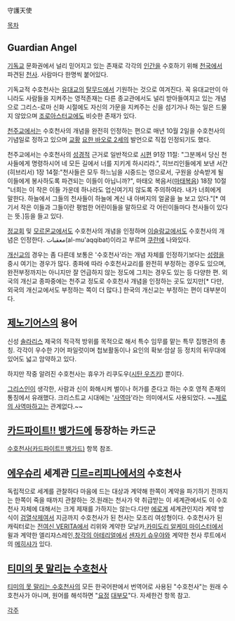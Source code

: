 守護天使

[[목차]]

== Guardian Angel ==
[[기독교]] 문화권에서 널리 믿어지고 있는 존재로 각각의 [[인간]]을 수호하기 위해 [[천국]]에서 파견된 [[천사]]. 사람마다 한명씩 붙어있다.

기독교적 수호천사는 [[유대교]]의 [[탈무드]]에서 기원하는 것으로 여겨진다. 꼭 유대교만이 아니라도 사람들을 지켜주는 영적존재는 다른 종교관에서도 널리 받아들여지고 있는 개념으로 그리스-로마 신화 시절에도 자신의 가문을 지켜주는 신을 섬기거나 하는 일은 드물지 않았으며 [[조로아스터교]]에도 비슷한 존재가 있다.

[[천주교]]에서는 수호천사의 개념을 완전히 인정하는 편으로 매년 10월 2일을 수호천사의 기념일로 정하고 있으며 [[교황]] [[요한 바오로 2세]]의 발언으로 직접 인정되기도 했다. 

천주교에서는 수호천사의 [[성경]]적 근거로 일반적으로 [[시편]] 91장 11절: "그분께서 당신 천사들에게 명령하시어 네 모든 길에서 너를 지키게 하시리라.", 히브리인들에게 보낸 서간(히브리서) 1장 14절:"천사들은 모두 하느님을 시중드는 영으로서, 구원을 상속받게 될 이들에게 봉사하도록 파견되는 이들이 아닙니까?", 마태오 복음서([[마태복음]]) 18장 10절 "너희는 이 작은 이들 가운데 하나라도 업신여기지 않도록 주의하여라. 내가 너희에게 말한다. 하늘에서 그들의 천사들이 하늘에 계신 내 아버지의 얼굴을 늘 보고 있다."[* 여기서 작은 이들과 그들이란 평범한 어린이들을 말하므로 각 어린이들마다 천사들이 있다는 뜻.]등을 들고 있다.

[[정교회]] 및 [[모르몬교]]에서도 수호천사의 개념을 인정하며 [[이슬람교]]에서도 수호천사의 개념은 인정한다. معقبات(al-mu'aqqibat)이라고 부르며 [[쿠란]]에 나와있다.

[[개신교]]의 경우는 좀 다른데 보통은 '수호천사'라는 개념 자체를 인정하기보다는 [[성령]]을 중시 여기는 경우가 많다. 종파에 따라 수호천사교리를 완전히 부정하는 경우도 있으며, 완전부정까지는 아니지만 잘 언급하지 않는 정도에 그치는 경우도 있는 등 다양한 편. 외국의 개신교 종파중에는 천주교 정도로 수호천사 개념을 인정하는 곳도 있지만[* 다만, 외국의 개신교에서도 부정하는 쪽이 더 많다.] 한국의 개신교는 부정하는 편이 대부분이다.

== [[제노기어스]]의 용어 ==
신성 [[솔라리스]] 제국의 적극적 방위를 목적으로 해서 특수 임무를 맡는 특무 집행관의 총칭. 각각이 우수한 기어 파일럿이며 첩보활동이나 요인의 확보·암살 등 정치의 뒤무대에 있어도 넓고 암약하고 있다.

하지만 작중 알려진 수호천사는 휴우가 리쿠도우([[시탄 우즈키]]) 뿐이다.

[[그리스]]인이 생각한, 사람과 신이 화해시켜 벌이나 허가를 준다고 하는 수호 영적 존재의 통칭에서 유래했다. 크리스트교 시대에는 '[[사역마]]'라는 의미에서도 사용되었다. ~~[[제로의 사역마]]하고는 관계없다.~~

== [[카드파이트!! 뱅가드]]에 등장하는 카드군 ==
[[수호천사(카드파이트!! 뱅가드)]] 항목 참조.

== [[에우슈리]] 세계관 [[디르=리피나]]에서의 수호천사 ==
독립적으로 세계를 관찰하다 마음에 드는 대상과 계약해 한쪽이 계약을 파기하기 전까지는 한쪽이 죽을 때까지 관찰하는 것.원래는 천사가 악 취급받는 이 세계관에서도 이 수호천사 자체에 대해서는 크게 제재를 가하지는 않는다.다만 [[에로게]] 세계관인지라 계약 방식이 [[검열삭제]]여서 지금까지 수호천사가 된 천사는 모조리 여성형이다.
수호천사가 된 캐릭터로는 [[전여신 VERITA]]에서 리위와 계약한 모날카,[[카미도리 알케미 마이스터]]에서 윌과 계약한 엘리쟈스레인,[[창각의 아테리얼]]에서 [[센자키 슈우야]]와 계약한 천사 루트에서의 [[메히샤]]가 있다.

== [[티미의 못 말리는 수호천사]] ==
[[티미의 못 말리는 수호천사]]의 모든 한국어판에서 번역어로 사용된 "수호천사"는 원래 수호천사가 아니며, 원어를 해석하면 "[[요정]] [[대부모]]"다. 자세한건 항목 참고.

[[각주]]
